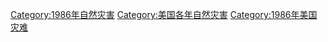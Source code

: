 [[Category:1986年自然灾害|Category:1986年自然灾害]]
[[Category:美国各年自然灾害|Category:美国各年自然灾害]]
[[Category:1986年美国灾难|Category:1986年美国灾难]]